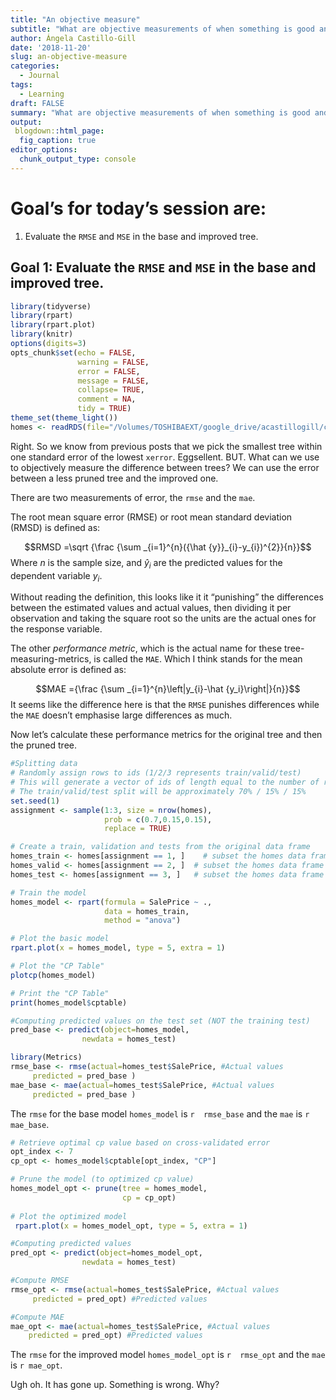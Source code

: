 ```yaml
---
title: "An objective measure"
subtitle: "What are objective measurements of when something is good and something is bad."
author: Ángela Castillo-Gill
date: '2018-11-20'
slug: an-objective-measure
categories:
  - Journal
tags: 
  - Learning
draft: FALSE
summary: "What are objective measurements of when something is good and something is bad."
output:
 blogdown::html_page:
  fig_caption: true
editor_options: 
  chunk_output_type: console
---
```


# Goal's for today's session are:

1. Evaluate the `RMSE` and `MSE` in the base and improved tree. 

## Goal 1: Evaluate the `RMSE` and `MSE` in the base and improved tree. 

```r
library(tidyverse)
library(rpart)
library(rpart.plot)
library(knitr)
options(digits=3)
opts_chunk$set(echo = FALSE,
               warning = FALSE,
               error = FALSE,
               message = FALSE,
               collapse= TRUE,
               comment = NA,
               tidy = TRUE)
theme_set(theme_light())
homes <- readRDS(file="/Volumes/TOSHIBAEXT/google_drive/acastillogill/content/homes.rds")
```

Right. So we know from previous posts that we pick the smallest tree within one standard error of the lowest `xerror`. Eggsellent. BUT. What can we use to objectively measure the difference between trees? We can use the error between a less pruned tree and the improved one. 


There are two measurements of error, the `rmse` and the `mae`.

The root mean square error (RMSE) or root mean standard deviation (RMSD) is defined as: 

$$RMSD =\sqrt {\frac {\sum _{i=1}^{n}({\hat {y}}_{i}-y_{i})^{2}}{n}}$$
Where $n$ is the sample size, and $\hat{y}_{i}$ are the predicted values for the dependent variable $y_{i}$. 

Without reading the definition, this looks like it it "punishing" the differences between the estimated values and actual values, then dividing it per observation and taking the square root so the units are the actual ones for the response variable. 

The other *performance metric*, which is the actual name for these tree-measuring-metrics, is called the `MAE`. Which I think stands for the mean absolute error is defined as:

$$MAE ={\frac {\sum _{i=1}^{n}\left|y_{i}-\hat {y_i}\right|}{n}}$$
It seems like the difference here is that the `RMSE` punishes differences while the `MAE` doesn't emphasise large differences as much. 

Now let's calculate these performance metrics for the original tree and then the pruned tree. 

```r
#Splitting data
# Randomly assign rows to ids (1/2/3 represents train/valid/test)
# This will generate a vector of ids of length equal to the number of rows
# The train/valid/test split will be approximately 70% / 15% / 15% 
set.seed(1)
assignment <- sample(1:3, size = nrow(homes),
                     prob = c(0.7,0.15,0.15),
                     replace = TRUE)

# Create a train, validation and tests from the original data frame 
homes_train <- homes[assignment == 1, ]    # subset the homes data frame to training indices only
homes_valid <- homes[assignment == 2, ]  # subset the homes data frame to validation indices only
homes_test <- homes[assignment == 3, ]   # subset the homes data frame to test indices only
```

```r
# Train the model
homes_model <- rpart(formula = SalePrice ~ ., 
                     data = homes_train, 
                     method = "anova")

# Plot the basic model
rpart.plot(x = homes_model, type = 5, extra = 1)
```


```r
# Plot the "CP Table"
plotcp(homes_model)

# Print the "CP Table"
print(homes_model$cptable)
```

```r
#Computing predicted values on the test set (NOT the training test)
pred_base <- predict(object=homes_model,
                newdata = homes_test)

library(Metrics)
rmse_base <- rmse(actual=homes_test$SalePrice, #Actual values
     predicted = pred_base )
mae_base <- mae(actual=homes_test$SalePrice, #Actual values
     predicted = pred_base )
```

The `rmse` for the base model `homes_model` is `r  rmse_base` and the `mae` is `r mae_base`. 

```r
# Retrieve optimal cp value based on cross-validated error
opt_index <- 7
cp_opt <- homes_model$cptable[opt_index, "CP"]

# Prune the model (to optimized cp value)
homes_model_opt <- prune(tree = homes_model, 
                         cp = cp_opt)
                          
# Plot the optimized model
 rpart.plot(x = homes_model_opt, type = 5, extra = 1)
```

```r
#Computing predicted values 
pred_opt <- predict(object=homes_model_opt,
                newdata = homes_test)

#Compute RMSE
rmse_opt <- rmse(actual=homes_test$SalePrice, #Actual values
     predicted = pred_opt) #Predicted values

#Compute MAE
mae_opt <- mae(actual=homes_test$SalePrice, #Actual values
    predicted = pred_opt) #Predicted values
```

 
The `rmse` for the improved model `homes_model_opt` is `r  rmse_opt` and the `mae` is `r mae_opt`.

Ugh oh. It has gone up. Something is wrong. Why? 